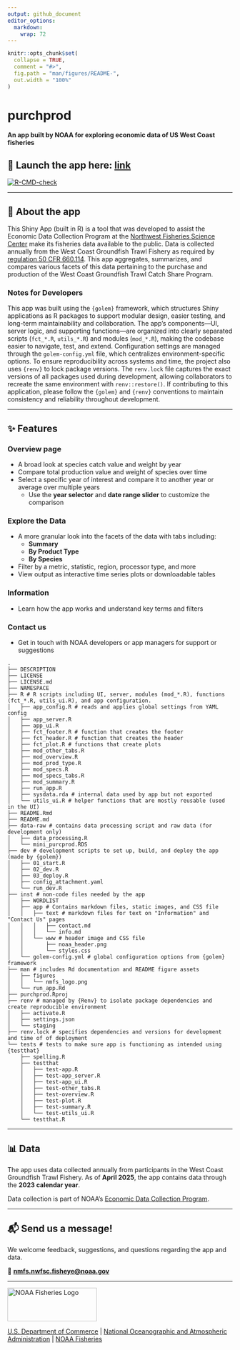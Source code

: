 ```yaml
---
output: github_document
editor_options: 
  markdown: 
    wrap: 72
---
```


<!-- README.md is generated from README.Rmd. Please edit that file -->


<!-- You'll still need to render `README.Rmd` regularly, to keep `README.md` -->
<!-- up-to-date. `devtools::build_readme()` is handy for this. -->

```r
knitr::opts_chunk$set(
  collapse = TRUE,
  comment = "#>",
  fig.path = "man/figures/README-",
  out.width = "100%"
)
```

# purchprod

**An app built by NOAA for exploring economic data of US West Coast
fisheries**

## 🚀 Launch the app here: [link]()

<!-- badges: start -->

[![R-CMD-check](https://github.com/ramhunte/purchprod/actions/workflows/R-CMD-check.yaml/badge.svg)](https://github.com/ramhunte/purchprod/actions/workflows/R-CMD-check.yaml)

<!-- badges: end -->

------------------------------------------------------------------------

## 🧭 About the app

This Shiny App (built in R) is a tool that was developed to assist the
Economic Data Collection Program at the
<a href="https://www.fisheries.noaa.gov/about/northwest-fisheries-science-center" target="_blank">Northwest
Fisheries Science Center</a> make its fisheries data available to the
public. Data is collected annually from the West Coast Groundfish Trawl
Fishery as required by
<a href="https://www.ecfr.gov/current/title-50/chapter-VI/part-660/subpart-D/section-660.114" target="_blank">regulation
50 CFR 660.114</a>. This app aggregates, summarizes, and compares
various facets of this data pertaining to the purchase and production of
the West Coast Groundfish Trawl Catch Share Program.

### Notes for Developers

This app was built using the `{golem}` framework, which structures Shiny
applications as R packages to support modular design, easier testing,
and long-term maintainability and collaboration. The app's
components—UI, server logic, and supporting functions—are organized into
clearly separated scripts (`fct_*.R`, `utils_*.R`) and modules
(`mod_*.R`), making the codebase easier to navigate, test, and extend.
Configuration settings are managed through the `golem-config.yml` file,
which centralizes environment-specific options. To ensure
reproducibility across systems and time, the project also uses `{renv}`
to lock package versions. The `renv.lock` file captures the exact
versions of all packages used during development, allowing collaborators
to recreate the same environment with `renv::restore()`. If contributing
to this application, please follow the `{golem}` and `{renv}`
conventions to maintain consistency and reliability throughout
development.

------------------------------------------------------------------------

## ✨ Features

### **Overview page**

-   A broad look at species catch value and weight by year
-   Compare total production value and weight of species over time
-   Select a specific year of interest and compare it to another year or
    average over multiple years
    -   Use the **year selector** and **date range slider** to customize
        the comparison

### **Explore the Data**

-   A more granular look into the facets of the data with tabs
    including:
    -   **Summary**
    -   **By Product Type**
    -   **By Species**
-   Filter by a metric, statistic, region, processor type, and more
-   View output as interactive time series plots or downloadable tables

### **Information**

-   Learn how the app works and understand key terms and filters

### **Contact us**

- Get in touch with NOAA developers or app managers for support or suggestions

```         
.
├── DESCRIPTION 
├── LICENSE 
├── LICENSE.md 
├── NAMESPACE 
├── R # R scripts including UI, server, modules (mod_*.R), functions (fct_*.R, utils_ui.R), and app configuration.
│   ├── app_config.R # reads and applies global settings from YAML config
│   ├── app_server.R
│   ├── app_ui.R
│   ├── fct_footer.R # function that creates the footer
│   ├── fct_header.R # function that creates the header
│   ├── fct_plot.R # functions that create plots
│   ├── mod_other_tabs.R 
│   ├── mod_overview.R
│   ├── mod_prod_type.R
│   ├── mod_specs.R
│   ├── mod_specs_tabs.R
│   ├── mod_summary.R
│   ├── run_app.R
│   ├── sysdata.rda # internal data used by app but not exported
│   └── utils_ui.R # helper functions that are mostly reusable (used in the UI)
├── README.Rmd
├── README.md
├── data-raw # contains data processing script and raw data (for development only)
│   ├── data_processing.R
│   └── mini_purcprod.RDS
├── dev # development scripts to set up, build, and deploy the app (made by {golem})
│   ├── 01_start.R
│   ├── 02_dev.R
│   ├── 03_deploy.R
│   ├── config_attachment.yaml
│   └── run_dev.R
├── inst # non-code files needed by the app
│   ├── WORDLIST
│   ├── app # Contains markdown files, static images, and CSS file
│   │   ├── text # markdown files for text on "Information" and "Contact Us" pages
│   │   │   ├── contact.md
│   │   │   └── info.md
│   │   └── www # header image and CSS file
│   │       ├── noaa_header.png
│   │       └── styles.css
│   └── golem-config.yml # global configuration options from {golem} framework
├── man # includes Rd documentation and README figure assets
│   ├── figures
│   │   └── nmfs_logo.png
│   └── run_app.Rd
├── purchprod.Rproj
├── renv # managed by {Renv} to isolate package dependencies and create reproducible environment
│   ├── activate.R
│   ├── settings.json
│   └── staging
├── renv.lock # specifies dependencies and versions for development and time of of deployment
└── tests # tests to make sure app is functioning as intended using {testthat}
    ├── spelling.R
    ├── testthat
    │   ├── test-app.R
    │   ├── test-app_server.R
    │   ├── test-app_ui.R
    │   ├── test-other_tabs.R
    │   ├── test-overview.R
    │   ├── test-plot.R
    │   ├── test-summary.R
    │   └── test-utils_ui.R
    └── testthat.R
```

------------------------------------------------------------------------

## 📊 Data

The app uses data collected annually from participants in the West Coast
Groundfish Trawl Fishery. As of **April 2025**, the app contains data through the **2023 calendar year**.

Data collection is part of NOAA’s [Economic Data Collection
Program](https://www.fisheries.noaa.gov/west-coast/science-data/economic-data-collection-west-coast-groundfish-trawl-fishery).

------------------------------------------------------------------------

## 📬 Send us a message!

We welcome feedback, suggestions, and questions regarding the app and
data.

📧
[**nmfs.nwfsc.fisheye\@noaa.gov**](mailto:nmfs.nwfsc.fisheye@noaa.gov){.email}

------------------------------------------------------------------------

<img src="man/figures/nmfs_logo.png" alt="NOAA Fisheries Logo" width="200" style="height: 75px !important;"/>

[U.S. Department of Commerce](https://www.commerce.gov/) \| [National
Oceanographic and Atmospheric Administration](https://www.noaa.gov) \|
[NOAA Fisheries](https://www.fisheries.noaa.gov/)

